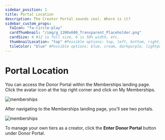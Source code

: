 ```yaml
---
sidebar_position: 1
title: Portal Location
description: The Creator Portal sounds cool. Where is it?
sidebar_custom_props:
  faIcon: "fa-circle-play"
  cardThumbnail: "/img/g_1200x600_Transparent_Placeholder.png"
  cardSize: 4 #12 is full size, 6 is 50% width, etc.
  thumbnailLocation: "top" #Possible options: top, left, bottom, right, none
  tileColor: "blue" #Possible options: blue, cream, darkpurple, lightpurple, mauve, orange, pink, none
---
```


# Portal Location

You can access the Donor Portal within the Memberships landing page. Click the avatar icon at the top right corner and click on My Memberships.

![memberships](https://thumbs.odycdn.com/f458f5cfc1a5e17b24f7a5370337b018.webp)

After navigating to the Memberships landing page, you'll see two portals.

![memberships](https://thumbs.odycdn.com/c8e5e4ef94d294330f0e9a18784fc661.webp)

To manage your own tiers as a creator, click the **Enter Donor Portal** button under Donor Portal.
